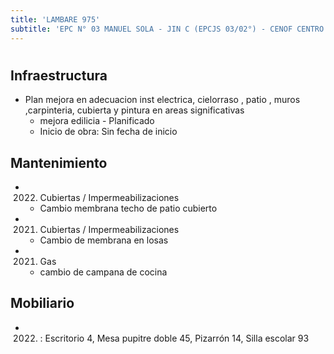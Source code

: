 ```yaml
---
title: 'LAMBARE 975'
subtitle: 'EPC N° 03 MANUEL SOLA - JIN C (EPCJS 03/02°) - CENOF CENTRO LAMBARE'
---
```


#
## Infraestructura

* Plan mejora en   adecuacion   inst electrica, cielorraso  , patio , muros ,carpinteria, cubierta  y  pintura en areas significativas 
    + mejora edilicia - Planificado 
    + Inicio de obra: Sin fecha de inicio 






## Mantenimiento

*  (2022) Cubiertas / Impermeabilizaciones 
    + Cambio membrana techo de patio cubierto

*  (2021) Cubiertas / Impermeabilizaciones 
    + Cambio de membrana en losas

*  (2021) Gas 
    + cambio de campana de cocina





## Mobiliario

*  (2022) : Escritorio 4, Mesa pupitre doble 45, Pizarrón 14, Silla escolar 93 



